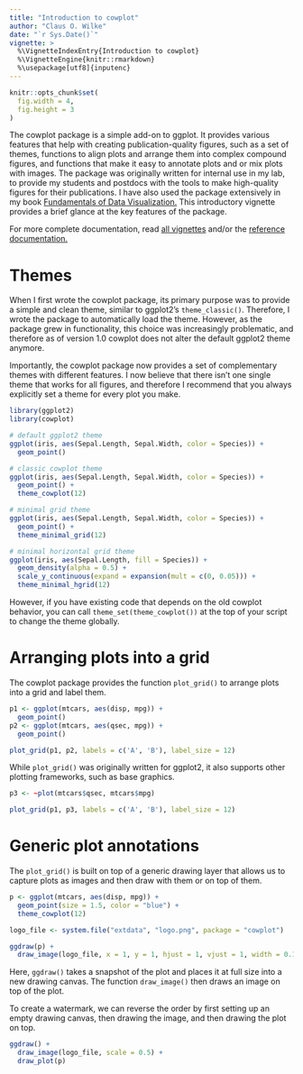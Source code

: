 ```yaml
---
title: "Introduction to cowplot"
author: "Claus O. Wilke"
date: "`r Sys.Date()`"
vignette: >
  %\VignetteIndexEntry{Introduction to cowplot}
  %\VignetteEngine{knitr::rmarkdown}
  %\usepackage[utf8]{inputenc}
---
```

```r
knitr::opts_chunk$set(
  fig.width = 4,
  fig.height = 3
)
```

The cowplot package is a simple add-on to ggplot. It provides various features that help with creating publication-quality figures, such as a set of themes, functions to align plots and arrange them into complex compound figures, and functions that make it easy to annotate plots and or mix plots with images. The package was originally written for internal use in my lab, to provide my students and postdocs with the tools to make high-quality figures for their publications. I have also used the package extensively in my book [Fundamentals of Data Visualization.](https://www.amazon.com/gp/product/1492031089) This introductory vignette provides a brief glance at the key features of the package.

For more complete documentation, read [all vignettes](https://wilkelab.org/cowplot/articles/index.html) and/or the [reference documentation.](https://wilkelab.org/cowplot/reference/index.html)

# Themes

When I first wrote the cowplot package, its primary purpose was to provide a simple and clean theme, similar to ggplot2's `theme_classic()`. Therefore, I wrote the package to automatically load the theme. However, as the package grew in functionality, this choice was increasingly problematic, and therefore as of version 1.0 cowplot does not alter the default ggplot2 theme anymore.

Importantly, the cowplot package now provides a set of complementary themes with different features. I now believe that there isn't one single theme that works for all figures, and therefore I recommend that you always explicitly set a theme for every plot you make.

```r
library(ggplot2)
library(cowplot)

# default ggplot2 theme
ggplot(iris, aes(Sepal.Length, Sepal.Width, color = Species)) + 
  geom_point()

# classic cowplot theme
ggplot(iris, aes(Sepal.Length, Sepal.Width, color = Species)) + 
  geom_point() +
  theme_cowplot(12)

# minimal grid theme
ggplot(iris, aes(Sepal.Length, Sepal.Width, color = Species)) + 
  geom_point() +
  theme_minimal_grid(12)

# minimal horizontal grid theme
ggplot(iris, aes(Sepal.Length, fill = Species)) + 
  geom_density(alpha = 0.5) +
  scale_y_continuous(expand = expansion(mult = c(0, 0.05))) +
  theme_minimal_hgrid(12)
```

However, if you have existing code that depends on the old cowplot behavior, you can call `theme_set(theme_cowplot())` at the top of your script to change the theme globally.

# Arranging plots into a grid

The cowplot package provides the function `plot_grid()` to arrange plots into a grid and label them. 

```r
p1 <- ggplot(mtcars, aes(disp, mpg)) + 
  geom_point()
p2 <- ggplot(mtcars, aes(qsec, mpg)) +
  geom_point()

plot_grid(p1, p2, labels = c('A', 'B'), label_size = 12)
```

While `plot_grid()` was originally written for ggplot2, it also supports other plotting frameworks, such as base graphics.

```r
p3 <- ~plot(mtcars$qsec, mtcars$mpg)

plot_grid(p1, p3, labels = c('A', 'B'), label_size = 12)
```

# Generic plot annotations

The `plot_grid()` is built on top of a generic drawing layer that allows us to capture plots as images and then draw with them or on top of them.

```r
p <- ggplot(mtcars, aes(disp, mpg)) + 
  geom_point(size = 1.5, color = "blue") +
  theme_cowplot(12)

logo_file <- system.file("extdata", "logo.png", package = "cowplot")

ggdraw(p) + 
  draw_image(logo_file, x = 1, y = 1, hjust = 1, vjust = 1, width = 0.13, height = 0.2)
```

Here, `ggdraw()` takes a snapshot of the plot and places it at full size into a new drawing canvas. The function `draw_image()` then draws an image on top of the plot.

To create a watermark, we can reverse the order by first setting up an empty drawing canvas, then drawing the image, and then drawing the plot on top.

```r
ggdraw() + 
  draw_image(logo_file, scale = 0.5) +
  draw_plot(p)
```
